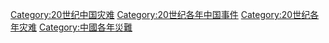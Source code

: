 [[Category:20世纪中国灾难|Category:20世纪中国灾难]]
[[Category:20世纪各年中国事件|Category:20世纪各年中国事件]]
[[Category:20世纪各年灾难|Category:20世纪各年灾难]]
[[Category:中國各年災難‎|Category:中國各年災難‎]]